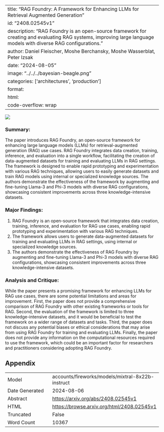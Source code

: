 
---
title: "RAG Foundry: A Framework for Enhancing LLMs for Retrieval Augmented Generation"
id: "2408.02545v1"
description: "RAG Foundry is an open-source framework for creating and evaluating RAG systems, improving large language models with diverse RAG configurations."
author: Daniel Fleischer, Moshe Berchansky, Moshe Wasserblat, Peter Izsak
date: "2024-08-05"
image: "../../../bayesian-beagle.png"
categories: ['architectures', 'production']
format:
  html:
    code-overflow: wrap
---

![](../../../bayesian-beagle.png)

### Summary:
The paper introduces RAG Foundry, an open-source framework for enhancing large language models (LLMs) for retrieval-augmented generation (RAG) use cases. RAG Foundry integrates data creation, training, inference, and evaluation into a single workflow, facilitating the creation of data-augmented datasets for training and evaluating LLMs in RAG settings. The framework is designed to enable rapid prototyping and experimentation with various RAG techniques, allowing users to easily generate datasets and train RAG models using internal or specialized knowledge sources. The authors demonstrate the effectiveness of the framework by augmenting and fine-tuning Llama-3 and Phi-3 models with diverse RAG configurations, showcasing consistent improvements across three knowledge-intensive datasets.

### Major Findings:
1. RAG Foundry is an open-source framework that integrates data creation, training, inference, and evaluation for RAG use cases, enabling rapid prototyping and experimentation with various RAG techniques.
2. The framework allows users to generate data-augmented datasets for training and evaluating LLMs in RAG settings, using internal or specialized knowledge sources.
3. The authors demonstrate the effectiveness of RAG Foundry by augmenting and fine-tuning Llama-3 and Phi-3 models with diverse RAG configurations, showcasing consistent improvements across three knowledge-intensive datasets.

### Analysis and Critique:
While the paper presents a promising framework for enhancing LLMs for RAG use cases, there are some potential limitations and areas for improvement. First, the paper does not provide a comprehensive comparison of RAG Foundry with other existing frameworks or tools for RAG. Second, the evaluation of the framework is limited to three knowledge-intensive datasets, and it would be beneficial to test the framework on a wider range of datasets and tasks. Third, the paper does not discuss any potential biases or ethical considerations that may arise from using RAG Foundry for training and evaluating LLMs. Finally, the paper does not provide any information on the computational resources required to use the framework, which could be an important factor for researchers and practitioners considering adopting RAG Foundry.

## Appendix

|          |          |
|----------|----------|
| Model     | accounts/fireworks/models/mixtral-8x22b-instruct       |
| Date Generated     | 2024-08-06       |
| Abstract | [https://arxiv.org/abs/2408.02545v1](https://arxiv.org/abs/2408.02545v1)        |
| HTML     | [https://browse.arxiv.org/html/2408.02545v1](https://browse.arxiv.org/html/2408.02545v1)       |
| Truncated       | False       |
| Word Count       | 10367       |